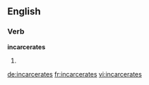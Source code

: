 ==English==

===Verb===
'''incarcerates'''

# {{en-third-person singular of|incarcerate}}

[[de:incarcerates]]
[[fr:incarcerates]]
[[vi:incarcerates]]